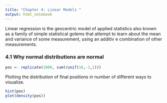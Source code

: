 ```yaml
---
title: "Chapter 4: Linear Models "
output: html_notebook
---
```


Linear regression is the geocentric model of applied statistics also 
known as a family of simple statistical golems that attempt to learn about the mean and variance of some measurement, using an additiv e combination of other measurements. 

### 4.1 Why normal distributions are normal 



```r
pos <- replicate(1000, sum(runif(16,-1,1)))

```

Plotting the distribution of final positions in number of different ways to visualize. 
```r
hist(pos)
plot(density(pos))
```




